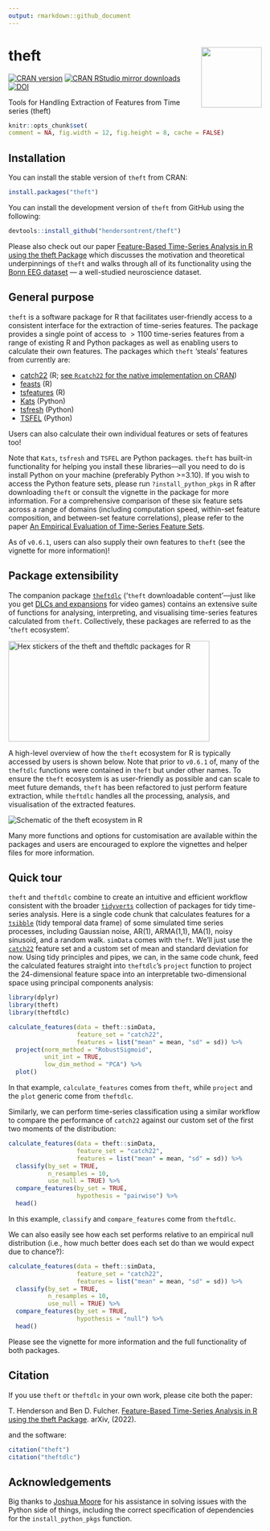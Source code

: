 ```yaml
---
output: rmarkdown::github_document
---
```


# theft <img src="man/figures/logo.png" align="right" width="120" />

[![CRAN version](https://www.r-pkg.org/badges/version/theft)](https://www.r-pkg.org/pkg/theft)
[![CRAN RStudio mirror downloads](https://cranlogs.r-pkg.org/badges/theft)](https://www.r-pkg.org/pkg/theft)
[![DOI](https://zenodo.org/badge/351259952.svg)](https://zenodo.org/badge/latestdoi/351259952)

Tools for Handling Extraction of Features from Time series (theft)

```r
knitr::opts_chunk$set(
comment = NA, fig.width = 12, fig.height = 8, cache = FALSE)
```

## Installation

You can install the stable version of `theft` from CRAN:

```r
install.packages("theft")
```

You can install the development version of `theft` from GitHub using the following:

```r
devtools::install_github("hendersontrent/theft")
```

Please also check out our paper [Feature-Based Time-Series Analysis in R using the theft Package](https://arxiv.org/abs/2208.06146) which discusses the motivation and theoretical underpinnings of `theft` and walks through all of its functionality using the [Bonn EEG dataset](https://pubmed.ncbi.nlm.nih.gov/11736210/) --- a well-studied neuroscience dataset.

## General purpose

`theft` is a software package for R that facilitates user-friendly access to a consistent interface for the extraction of time-series features. The package provides a single point of access to $>1100$ time-series features from a range of existing R and Python packages as well as enabling users to calculate their own features. The packages which `theft` 'steals' features from currently are:

* [catch22](https://link.springer.com/article/10.1007/s10618-019-00647-x) (R; [see `Rcatch22` for the native implementation on CRAN](https://github.com/hendersontrent/Rcatch22))
* [feasts](https://feasts.tidyverts.org) (R)
* [tsfeatures](https://github.com/robjhyndman/tsfeatures) (R)
* [Kats](https://facebookresearch.github.io/Kats/) (Python)
* [tsfresh](https://tsfresh.com) (Python)
* [TSFEL](https://tsfel.readthedocs.io/en/latest/) (Python)

Users can also calculate their own individual features or sets of features too!

Note that `Kats`, `tsfresh` and `TSFEL` are Python packages. `theft` has built-in functionality for helping you install these libraries---all you need to do is install Python on your machine (preferably Python >=3.10). If you wish to access the Python feature sets, please run `?install_python_pkgs` in R after downloading `theft` or consult the vignette in the package for more information. For a comprehensive comparison of these six feature sets across a range of domains (including computation speed, within-set feature composition, and between-set feature correlations), please refer to the paper [An Empirical Evaluation of Time-Series Feature Sets](https://ieeexplore.ieee.org/document/9679937).

As of `v0.6.1`, users can also supply their own features to `theft` (see the vignette for more information)!

## Package extensibility

The companion package [`theftdlc`](https://github.com/hendersontrent/theftdlc) ('`theft` downloadable content'---just like you get [DLCs and expansions](https://en.bandainamcoent.eu/elden-ring/elden-ring/shadow-of-the-erdtree) for video games) contains an extensive suite of functions for analysing, interpreting, and visualising time-series features calculated from `theft`. Collectively, these packages are referred to as the '`theft` ecosystem'.

<img src="man/figures/theft-packages.png" width="400" height="200" alt="Hex stickers of the theft and theftdlc packages for R" />

A high-level overview of how the `theft` ecosystem for R is typically accessed by users is shown below. Note that prior to `v0.6.1` of, many of the `theftdlc` functions were contained in `theft` but under other names. To ensure the `theft` ecosystem is as user-friendly as possible and can scale to meet future demands, `theft` has been refactored to just perform feature extraction, while `theftdlc` handles all the processing, analysis, and visualisation of the extracted features.

<img src="man/figures/workflow-graphic-ecosystem-full.png" alt="Schematic of the theft ecosystem in R" />

Many more functions and options for customisation are available within the packages and users are encouraged to explore the vignettes and helper files for more information.

## Quick tour

`theft` and `theftdlc` combine to create an intuitive and efficient workflow consistent with the broader [`tidyverts`](https://tidyverts.org) collection of packages for tidy time-series analysis. Here is a single code chunk that calculates features for a [`tsibble`](https://tsibble.tidyverts.org) (tidy temporal data frame) of some simulated time series processes, including Gaussian noise, AR(1), ARMA(1,1), MA(1), noisy sinusoid, and a random walk. `simData` comes with `theft`. We'll just use the [`catch22`](https://github.com/hendersontrent/Rcatch22) feature set and a custom set of mean and standard deviation for now. Using tidy principles and pipes, we can, in the same code chunk, feed the calculated features straight into `theftdlc`'s `project` function to project the 24-dimensional feature space into an interpretable two-dimensional space using principal components analysis:

```r
library(dplyr)
library(theft)
library(theftdlc)

calculate_features(data = theft::simData, 
                   feature_set = "catch22",
                   features = list("mean" = mean, "sd" = sd)) %>%
  project(norm_method = "RobustSigmoid",
          unit_int = TRUE,
          low_dim_method = "PCA") %>%
  plot()
```

In that example, `calculate_features` comes from `theft`, while `project` and the `plot` generic come from `theftdlc`.

Similarly, we can perform time-series classification using a similar workflow to compare the performance of `catch22` against our custom set of the first two moments of the distribution:

```r
calculate_features(data = theft::simData, 
                   feature_set = "catch22",
                   features = list("mean" = mean, "sd" = sd)) %>%
  classify(by_set = TRUE,
           n_resamples = 10,
           use_null = TRUE) %>%
  compare_features(by_set = TRUE,
                   hypothesis = "pairwise") %>%
  head()
```

In this example, `classify` and `compare_features` come from `theftdlc`.

We can also easily see how each set performs relative to an empirical null distribution (i.e., how much better does each set do than we would expect due to chance?):

```r
calculate_features(data = theft::simData, 
                   feature_set = "catch22",
                   features = list("mean" = mean, "sd" = sd)) %>%
  classify(by_set = TRUE,
           n_resamples = 10,
           use_null = TRUE) %>%
  compare_features(by_set = TRUE,
                   hypothesis = "null") %>%
  head()
```

Please see the vignette for more information and the full functionality of both packages.

## Citation

If you use `theft` or `theftdlc` in your own work, please cite both the paper:

T. Henderson and Ben D. Fulcher. [Feature-Based Time-Series Analysis in R using the theft Package](https://arxiv.org/abs/2208.06146). arXiv, (2022).

and the software:

```r
citation("theft")
citation("theftdlc")
```

## Acknowledgements

Big thanks to [Joshua Moore](https://github.com/joshuabmoore) for his assistance in solving issues with the Python side of things, including the correct specification of dependencies for the `install_python_pkgs` function.
